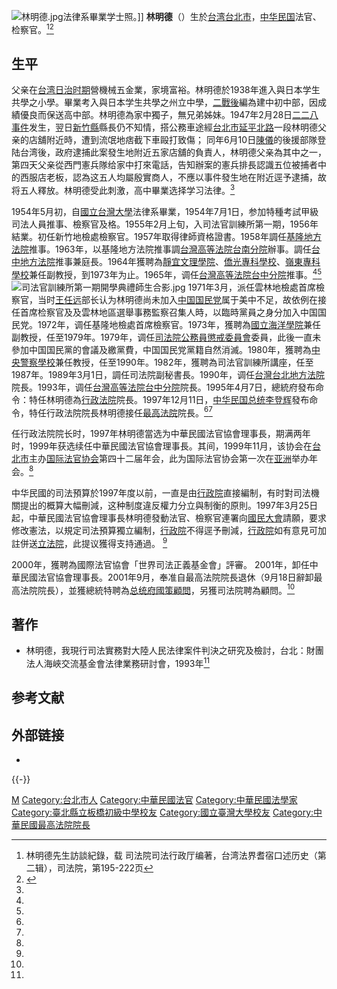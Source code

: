 [[File:林明德.jpg|thumb]]法律系畢業学士照。]]
'''林明德'''（{{bd|1931年|11月18日||}}）生於[[台湾|台湾]][[台北市|台北市]]，[[中华民国|中华民国]]法官、检察官。<ref name=qs>林明德先生訪談紀錄，载 司法院司法行政厅编著，台湾法界耆宿口述历史（第二辑），司法院，第195-222页</ref><ref name=hx>{{Cite web |url=http://www.huaxia.com/lasd/hxrwk/ddrw/tw/2003/07/505075.html |title=林明德，华夏经纬网，2003-07-14 |access-date=2013-07-09 |archive-date=2019-10-07 |archive-url=https://web.archive.org/web/20191007063324/http://www.huaxia.com/lasd/hxrwk/ddrw/tw/2003/07/505075.html |dead-url=no }}</ref>

==生平==
父亲在[[台湾日治时期|台湾日治时期]]營機械五金業，家境富裕。林明德於1938年進入與日本学生共學之小學。畢業考入與日本学生共學之州立中學，[[臺灣戰後時期|二戰後]]編為建中初中部，因成績優良而保送高中部。林明德為家中獨子，無兄弟姊妹。1947年2月28日[[二二八事件|二二八事件]]发生，翌日[[新竹縣|新竹縣]]縣長仍不知情，搭公務車途經[[台北市|台北市]][[延平北路|延平北路]]一段林明德父亲的店舖附近時，遭到流氓地痞截下車毆打致傷； 同年6月10日[[陳儀|陳儀]]的後援部隊登陆台湾後，政府逮捕此案發生地附近五家店舖的負責人，林明德父亲為其中之一，第四天父亲從西門憲兵隊给家中打來電話，告知辦案的憲兵排長認識五位被捕者中的西服店老板，認為这五人均屬殷實商人，不應以事件發生地在附近逕予逮捕，故将五人釋放。林明德受此刺激，高中畢業选择学习法律。<ref name=qs/>

1954年5月初，自[[國立台灣大學|國立台灣大學]]法律系畢業，1954年7月1日，参加特種考試甲級司法人員推事、檢察官及格。1955年2月上旬，入司法官訓練所第一期，1956年結業。初任新竹地檢處檢察官。1957年取得律師資格證書。1958年調任[[基隆地方法院|基隆地方法院]]推事。1963年，以基隆地方法院推事調[[台灣高等法院台南分院|台灣高等法院台南分院]]辦事。調任[[台中地方法院|台中地方法院]]推事兼庭長。1964年獲聘為[[靜宜文理學院|靜宜文理學院]]、[[僑光專科學校|僑光專科學校]]、[[嶺東專科學校|嶺東專科學校]]兼任副教授，到1973年为止。1965年，调任[[台灣高等法院台中分院|台灣高等法院台中分院]]推事。<ref name=qs/><ref name=hx/>
[[File:司法官訓練所第一期開學典禮師生合影.jpg|thumb]]
1971年3月，派任雲林地檢處首席檢察官，当时[[王任远|王任远]]部长认为林明德尚未加入[[中国国民党|中国国民党]]属于美中不足，故依例在接任首席检察官及及雲林地區選舉事務監察召集人時，以臨時黨員之身分加入中国国民党。1972年，调任基隆地檢處首席檢察官。1973年，獲聘為[[國立海洋學院|國立海洋學院]]兼任副教授，任至1979年。1979年，调任[[司法院|司法院]][[公務員懲戒委員會|公務員懲戒委員會]]委員，此後一直未參加中国国民黨的會議及繳黨費，中国国民党黨籍自然消滅。1980年，獲聘為[[中央警察學校|中央警察學校]]兼任教授，任至1990年。1982年，獲聘為司法官訓練所講座，任至1987年。1989年3月1日，調任司法院副秘書長。1990年，调任[[台灣台北地方法院|台灣台北地方法院]]院長。1993年，调任[[台灣高等法院台中分院|台灣高等法院台中分院]]院長。1995年4月7日，總統府發布命令：特任林明德為[[最高行政法院_(中华民国)|行政法院]]院長。1997年12月11日，[[中华民国总统|中华民国总统]][[李登辉|李登辉]]發布命令，特任行政法院院長林明德接任[[中华民国最高法院|最高法院]]院長。<ref name=qs/><ref name=hx/>

任行政法院院长时，1997年林明德當选为中華民國法官協會理事長，期满两年时，1999年获选续任中華民國法官協會理事長。其间，1999年11月，该协会在[[台北市|台北市]]主办[[国际法官协会|国际法官协会]]第四十二届年会，此为国际法官协会第一次在[[亚洲|亚洲]]举办年会。<ref name=qs/>

中华民國的司法預算於1997年度以前，一直是由[[行政院|行政院]]直接編制，有时對司法機關提出的概算大幅刪減，这种制度違反權力分立與制衡的原則。1997年3月25日起，中華民國法官協會理事長林明德發動法官、檢察官連署向[[國民大會|國民大會]]請願，要求修改憲法，以規定司法預算獨立編制，[[行政院|行政院]]不得逕予刪減，[[行政院|行政院]]如有意見可加註併送[[立法院|立法院]]，此提议獲得支持通過。 <ref name=qs/>

2000年，獲聘為國際法官協會「世界司法正義基金會」評審。 2001年，卸任中華民國法官協會理事長。2001年9月，奉准自最高法院院長退休（9月18日辭卸最高法院院長），並獲總統特聘為[[总统府國策顧問|总统府國策顧問]]，另獲司法院聘為顧問。<ref name=qs/>

==著作==
*林明德，我現行司法實務對大陸人民法律案件判決之研究及檢討，台北：財團法人海峽交流基金會法律業務研討會，1993年<ref name=qs/>

== 参考文献 ==
{{Reflist}}

== 外部链接 ==
* {{Commons category-inline|Lin Mingde}}

{{-}}
{{start box}}
{{s-legal}}
{{s-before|[[葛義才|葛義才]]}}
{{s-title|{{Flagicon|ROC}} [[中华民国最高法院|最高法院院長]]|1997年12月11日—2001年9月18日}}
{{s-after|[[吳啟賓|吳啟賓]]}}
{{end box}}

{{DEFAULTSORT:Lin林}}
[[Category:林姓|M]]
[[Category:台北市人|Category:台北市人]]
[[Category:中華民國法官|Category:中華民國法官]]
[[Category:中華民國法學家|Category:中華民國法學家]]
[[Category:臺北縣立板橋初級中學校友|Category:臺北縣立板橋初級中學校友]]
[[Category:國立臺灣大學校友|Category:國立臺灣大學校友]]
[[Category:中華民國最高法院院長|Category:中華民國最高法院院長]]